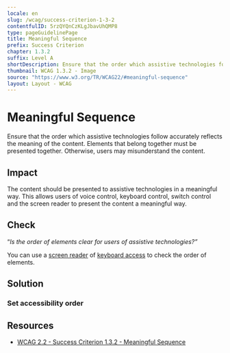 ```yaml
---
locale: en
slug: /wcag/success-criterion-1-3-2
contentfulID: 5rzQYQnCzKLgJbavUhQMP8
type: pageGuidelinePage
title: Meaningful Sequence
prefix: Success Criterion
chapter: 1.3.2
suffix: Level A
shortDescription: Ensure that the order which assistive technologies follow reflect the meaning of the content.
thumbnail: WCAG 1.3.2 - Image
source: "https://www.w3.org/TR/WCAG22/#meaningful-sequence"
layout: Layout - WCAG
---
```


# Meaningful Sequence

Ensure that the order which assistive technologies follow accurately reflects the meaning of the content. Elements that belong together must be presented together. Otherwise, users may misunderstand the content.

## Impact

The content should be presented to assistive technologies in a meaningful way. This  allows users of voice control, keyboard control, switch control and the screen reader to present the content a meaningful way.

## Check

“*Is the order of elements clear for users of assistive technologies?”*

You can use a [screen reader](/en/stats/screen-reader) of [keyboard access](/en/stats/keyboard-access) to check the order of elements.

## Solution

### Set accessibility order

<CodeSample id="accessibility-order" locale="en"/>

## Resources

- [WCAG 2.2 - Success Criterion 1.3.2 - Meaningful Sequence](https://www.w3.org/TR/WCAG22/#meaningful-sequence)